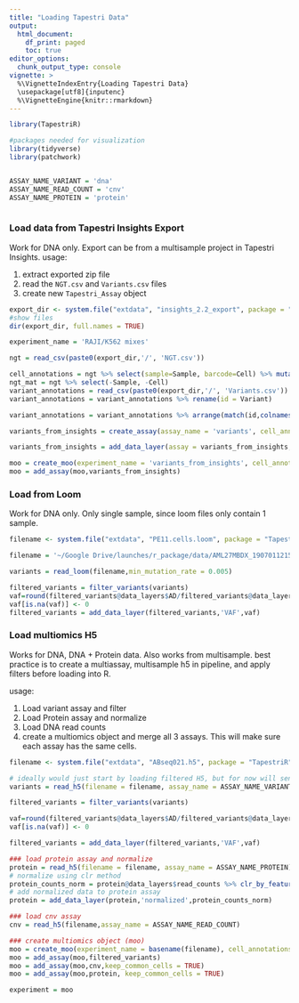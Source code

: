 ```yaml
---
title: "Loading Tapestri Data"
output:
  html_document:
    df_print: paged
    toc: true
editor_options: 
  chunk_output_type: console
vignette: >
  %\VignetteIndexEntry{Loading Tapestri Data}
  \usepackage[utf8]{inputenc}
  %\VignetteEngine{knitr::rmarkdown}
---
```



```r

library(TapestriR)

#packages needed for visualization 
library(tidyverse)
library(patchwork)


ASSAY_NAME_VARIANT = 'dna'
ASSAY_NAME_READ_COUNT = 'cnv'
ASSAY_NAME_PROTEIN = 'protein'



```

### Load data from Tapestri Insights Export

Work for DNA only. Export can be from a multisample project in Tapestri Insights. 
usage:

1) extract exported zip file
2) read the `NGT.csv` and `Variants.csv` files
3) create new `Tapestri_Assay` object

```r

export_dir <- system.file("extdata", "insights_2.2_export", package = "TapestriR")
#show files
dir(export_dir, full.names = TRUE)

experiment_name = 'RAJI/K562 mixes'

ngt = read_csv(paste0(export_dir,'/', 'NGT.csv'))

cell_annotations = ngt %>% select(sample=Sample, barcode=Cell) %>% mutate(barcode = as.character(barcode))
ngt_mat = ngt %>% select(-Sample, -Cell)
variant_annotations = read_csv(paste0(export_dir,'/', 'Variants.csv')) 
variant_annotations = variant_annotations %>% rename(id = Variant)

variant_annotations = variant_annotations %>% arrange(match(id,colnames(ngt_mat)))

variants_from_insights = create_assay(assay_name = 'variants', cell_annotations = cell_annotations, feature_annotations = variant_annotations)

variants_from_insights = add_data_layer(assay = variants_from_insights, layer_name = 'NGT', data = ngt_mat)

moo = create_moo(experiment_name = 'variants_from_insights', cell_annotations = variants_from_insights@cell_annotations)
moo = add_assay(moo,variants_from_insights)

```


### Load from Loom

Work for DNA only. Only single sample, since loom files only contain 1 sample.  

```r

filename <- system.file("extdata", "PE11.cells.loom", package = "TapestriR")

filename = '~/Google Drive/launches/r_package/data/AML27MBDX_190701121543.cells.loom'

variants = read_loom(filename,min_mutation_rate = 0.005)

filtered_variants = filter_variants(variants)
vaf=round(filtered_variants@data_layers$AD/filtered_variants@data_layers$DP, 3)
vaf[is.na(vaf)] <- 0
filtered_variants = add_data_layer(filtered_variants,'VAF',vaf)

```


### Load multiomics H5

Works for DNA, DNA + Protein data. Also works from multisample. best practice is to create a multiassay, multisample h5 in pipeline, and apply filters before loading into R. 

usage:

1) Load variant assay and filter 
2) Load Protein assay and normalize
3) Load DNA read counts
4) create a multiomics object and merge all 3 assays. This will make sure each assay has the same cells. 


```r


filename <- system.file("extdata", "ABseq021.h5", package = "TapestriR")

# ideally would just start by loading filtered H5, but for now will send filtering list to function to mimic
variants = read_h5(filename = filename, assay_name = ASSAY_NAME_VARIANT, min_mutation_rate = 0.005)

filtered_variants = filter_variants(variants)

vaf=round(filtered_variants@data_layers$AD/filtered_variants@data_layers$DP, 3)
vaf[is.na(vaf)] <- 0

filtered_variants = add_data_layer(filtered_variants,'VAF',vaf)

### load protein assay and normalize
protein = read_h5(filename = filename, assay_name = ASSAY_NAME_PROTEIN)
# normalize using clr method
protein_counts_norm = protein@data_layers$read_counts %>% clr_by_feature() %>% as_tibble(rownames = NA)
# add normalized data to protein assay
protein = add_data_layer(protein,'normalized',protein_counts_norm)

### load cnv assay 
cnv = read_h5(filename,assay_name = ASSAY_NAME_READ_COUNT)

### create multiomics object (moo)
moo = create_moo(experiment_name = basename(filename), cell_annotations = filtered_variants@cell_annotations)
moo = add_assay(moo,filtered_variants)
moo = add_assay(moo,cnv,keep_common_cells = TRUE)
moo = add_assay(moo,protein, keep_common_cells = TRUE)

experiment = moo
```
